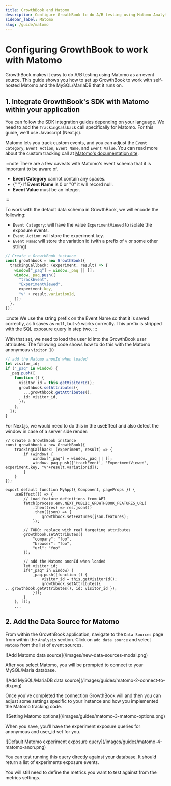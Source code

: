 ```yaml
---
title: GrowthBook and Matomo
description: Configure GrowthBook to do A/B testing using Matomo Analytics
sidebar_label: Matomo
slug: /guide/matomo
---
```



# Configuring GrowthBook to work with Matomo

GrowthBook makes it easy to do A/B testing using Matomo as an event source. This guide shows you how to set up GrowthBook to work with self-hosted Matomo and the MySQL/MariaDB that it runs on.

## 1. Integrate GrowthBook's SDK with Matomo within your application

You can follow the SDK integration guides depending on your language. We need to add the `TrackingCallback` call
specifically for Matomo. For this guide, we'll use Javascript (Next.js).

Matomo lets you track custom events, and you can adjust the `Event Category`, `Event Action`, `Event Name`, and
`Event Value`. You can read more about the custom tracking call at [Matomo's documentation site](https://matomo.org/faq/reports/implement-event-tracking-with-matomo/).

:::note
There are a few caveats with Matomo's event schema that it is important to be aware of.

  <ul>
    <li>
      <strong>Event Category</strong> cannot contain any spaces.
    </li>
    <li>
      {" "}
      If <strong>Event Name</strong> is 0 or "0" it will record null.
    </li>
    <li>
      <strong>Event Value</strong> must be an integer.
    </li>
  </ul>
:::

To work with the default data schema in GrowthBook, we will encode the following:

- `Event Category`: will have the value `ExperimentViewed` to isolate the exposure events.
- `Event Action`: will store the experiment key.
- `Event Name`: will store the variation id (with a prefix of `v` or some other string)

```ts
// Create a GrowthBook instance
const growthbook = new GrowthBook({
  trackingCallback: (experiment, result) => {
    window["_paq"] = window._paq || [];
    window._paq.push([
      "trackEvent",
      "ExperimentViewed",
      experiment.key,
      "v" + result.variationId,
    ]);
  },
});
```

:::note
We use the string prefix on the Event Name so that it is saved correctly, as `0`
saves as `null`, but `v0` works correctly. This prefix is stripped with the SQL
exposure query in step two.
:::

With that set, we need to load the user id into the GrowthBook user attributes. The following code shows how to do this with the Matomo anonymous `visitor ID`

```ts
// add the Matomo anonId when loaded
let visitor_id;
if ("_paq" in window) {
  _paq.push([
    function () {
      visitor_id = this.getVisitorId();
      growthbook.setAttributes({
        ...growthbook.getAttributes(),
        id: visitor_id,
      });
    },
  ]);
}
```

For Next.js, we would need to do this in the useEffect and also detect the window in case of a server side render:

```tsx
// Create a GrowthBook instance
const growthbook = new GrowthBook({
    trackingCallback: (experiment, result) => {
        if (window) {
            window["_paq"] = window._paq || [];
            window._paq.push(['trackEvent', 'ExperimentViewed', experiment.key, "v"+result.variationId]);
        }
    }
});

export default function MyApp({ Component, pageProps }) {
    useEffect(() => {
        // Load feature definitions from API
        fetch(process.env.NEXT_PUBLIC_GROWTHBOOK_FEATURES_URL)
            .then((res) => res.json())
            .then((json) => {
                growthbook.setFeatures(json.features);
            });

        // TODO: replace with real targeting attributes
        growthbook.setAttributes({
            "company": "foo",
            "browser": "foo",
            "url": "foo"
        });

        // add the Matomo anonId when loaded
        let visitor_id;
        if("_paq" in window) {
            _paq.push([function () {
                visitor_id = this.getVisitorId();
                growthbook.setAttributes({ ...growthbook.getAttributes(), id: visitor_id });
            }]);
        }
    }, []);
    ...
```

## 2. Add the Data Source for Matomo

From within the GrowthBook application, navigate to the `Data Sources` page from within the `Analysis` section. Click on `add data source` and select `Matomo` from the list of event sources.

<MaxWidthImage maxWidth={500}>
  ![Add Matomo data source](/images/new-data-sources-modal.png)
</MaxWidthImage>

After you select Matomo, you will be prompted to connect to your MySQL/Maria database.

<MaxWidthImage maxWidth={500}>
  ![Add MySQL/MariaDB data source](/images/guides/matomo-2-connect-to-db.png)
</MaxWidthImage>

Once you've completed the connection GrowthBook will and then you can adjust some settings specific to your instance and how you implemented the Matomo tracking code.

<MaxWidthImage maxWidth={500}>
  ![Setting Matomo options](/images/guides/matomo-3-matomo-options.png)
</MaxWidthImage>

When you save, you'll have the experiment exposure queries for anonymous and user_id set for you.

<MaxWidthImage>
  ![Default Matomo experiment exposure query](/images/guides/matomo-4-matomo-anon.png)
</MaxWidthImage>

You can test running this query directly against your database. It should return a list of experiments exposure events.

You will still need to define the metrics you want to test against from the metrics settings.
